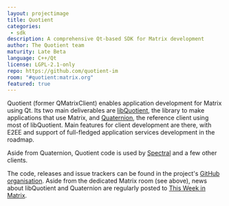 ```yaml
---
layout: projectimage
title: Quotient
categories: 
 - sdk
description: A comprehensive Qt-based SDK for Matrix development
author: The Quotient team
maturity: Late Beta
language: C++/Qt
license: LGPL-2.1-only
repo: https://github.com/quotient-im
room: "#quotient:matrix.org"
featured: true
---
```


Quotient (former QMatrixClient) enables application development for Matrix using Qt. Its two main deliverables are [libQuotient](https://github.com/quotient-im/libQuotient), the library to make applications that use Matrix, and [Quaternion](/docs/projects/client/quaternion), the reference client using most of libQuotient. Main features for client development are there, with E2EE and support of full-fledged application services development in the roadmap.

Aside from Quaternion, Quotient code is used by [Spectral](/docs/projects/client/spectral) and a few other clients. 

The code, releases and issue trackers can be found in the project's [GitHub organisation](https://github.com/quotient-im). Aside from the dedicated Matrix room (see above), news about libQuotient and Quaternion are regularly posted to [This Week in Matrix](/blog/category/this-week-in-matrix/).
